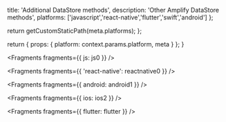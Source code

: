                   
  title: 'Additional DataStore methods',
  description: 'Other Amplify DataStore methods',
  platforms: ['javascript','react-native','flutter','swift','android']
};

  return getCustomStaticPath(meta.platforms);
};

  return {
    props: {
      platform: context.params.platform,
      meta
    }
  };
}
          



<Fragments fragments={{ js: js0 }} />


<Fragments fragments={{ 'react-native': reactnative0 }} />


<Fragments fragments={{ android: android1 }} />


<Fragments fragments={{ ios: ios2 }} />


<Fragments fragments={{ flutter: flutter }} />

